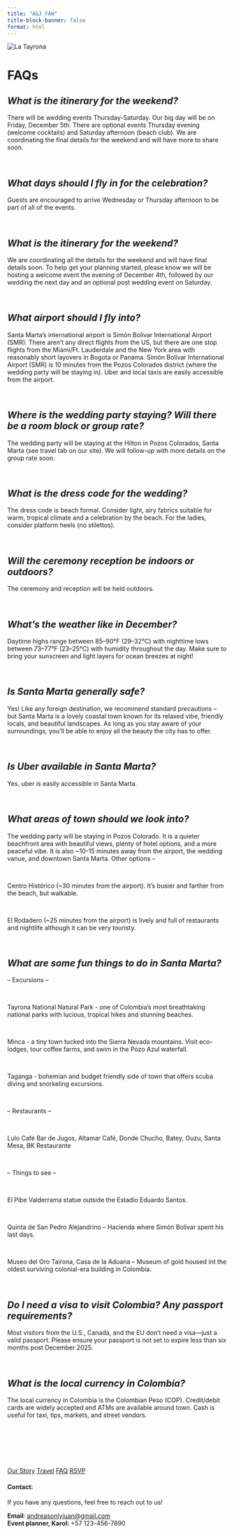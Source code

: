```yaml
---
title: "A&J FAW"
title-block-banner: false
format: html
---
```


![](images/faq.jpg "La Tayrona"){#home .full-width-image}




#  FAQs{.splash-title}


<div class="bleed-section bg-party pads faqs text-center">


#



::: {.accordion}

## *What is the itinerary for the weekend?*

There will be wedding events Thursday-Saturday. Our big day will be on Friday, December 5th. There are optional events Thursday evening (welcome cocktails) and Saturday afternoon (beach club).  We are coordinating the final details for the weekend and will have more to share soon.  

:::

<br> 

::: {.accordion}

## *What days should I fly in for the celebration?*

 
Guests are encouraged to arrive Wednesday or Thursday afternoon to be part of all of the events.
 

:::

<br>


::: {.accordion}

## *What is the itinerary for the weekend?*

 
We are coordinating all the details for the weekend and will have final details soon. To help get your planning started, please know we will be hosting a welcome event the evening of December 4th, followed by our wedding the next day and an optional post wedding event on Saturday.
 

:::

<br>

::: {.accordion}

## *What airport should I fly into?*


 Santa Marta’s international airport is Simón Bolívar International Airport (SMR). There aren’t any direct flights from the US, but there are one stop flights from the Miami/Ft. Lauderdale and the New York area with reasonably short layovers in Bogota or Panama. Simón Bolívar International Airport (SMR) is 10 minutes from the Pozos Colorados district (where the wedding party will be staying in). Uber and local taxis are easily accessible from the airport.
 

:::

<br>

::: {.accordion}

## *Where is the wedding party staying? Will there be a room block or group rate?*

The wedding party will be staying at the Hilton in Pozos Colorados, Santa Marta (see travel tab on our site). We will follow-up with more details on the group rate soon. 


:::
<br>

::: {.accordion}

## *What is the dress code for the wedding?*


The dress code is beach formal. Consider light, airy fabrics suitable for warm, tropical climate and a celebration by the beach. For the ladies, consider platform heels (no stilettos). 
 

:::

<br>

::: {.accordion}

## *Will the ceremony reception be indoors or outdoors?*


The ceremony and reception will be held outdoors.

:::

<br>

::: {.accordion}

## *What’s the weather like in December?*

Daytime highs range between 85–90°F (29–32°C) with nighttime lows between 73–77°F (23–25°C) with humidity throughout the day. Make sure to bring your sunscreen and light layers for ocean breezes at night!
 

:::

<br>

::: {.accordion}

## *Is Santa Marta generally safe?*

Yes! Like any foreign destination, we recommend standard precautions – but Santa Marta is a lovely coastal town known for its relaxed vibe, friendly locals, and beautiful landscapes. As long as you stay aware of your surroundings, you’ll be able to enjoy all the beauty the city has to offer.
 

:::

<br>

::: {.accordion}

## *Is Uber available in Santa Marta?*

Yes, uber is easily accessible in Santa Marta.

:::

<br>

::: {.accordion}

## *What areas of town should we look into?*

The wedding party will be staying in Pozos Colorado. It is a quieter beachfront area with beautiful views, plenty of hotel options, and a more peaceful vibe. It is also ~10-15 minutes away from the airport, the wedding vanue, and downtown Santa Marta. Other options –

<br>

Centro Histórico (~30 minutes from the airport). It’s busier and farther from the beach, but walkable.

<br>

El Rodadero (~25 minutes from the airport) is lively and full of restaurants and nightlife although it can be very touristy.


:::

<br>

::: {.accordion}

## *What are some fun things to do in Santa Marta?*

-- Excursions --

<br>

Tayrona National Natural Park - one of Colombia’s most breathtaking national parks with lucious, tropical hikes and stunning beaches.

<br>

Minca - a tiny town tucked into the Sierra Nevada mountains. Visit eco-lodges, tour coffee farms, and swim in the Pozo Azul waterfall.

<br>

Taganga - bohemian and budget friendly side of town that offers scuba diving and snorkeling excursions.

<br>

-- Restaurants -- 

<br>

Lulo Café Bar de Jugos, Altamar Café, Donde Chucho, Batey, Ouzu, Santa Mesa, BK Restaurante

<br>

-- Things to see --

<br>

El Pibe Valderrama statue outside the Estadio Eduardo Santos.

<br>


Quinta de San Pedro Alejandrino – Hacienda where Simón Bolivar spent his last days.

<br>

Museo del Oro Tairona, Casa de la Aduana – Museum of gold housed int the oldest surviving colonial-era building in Colombia.


:::

<br>

::: {.accordion}

## *Do I need a visa to visit Colombia? Any passport requirements?*

Most visitors from the U.S., Canada, and the EU don’t need a visa—just a valid passport. Please ensure your passport is not set to expire less than six months post December 2025.
 

:::

<br>

::: {.accordion}

## *What is the local currency in Colombia?*

The local currency in Colombia is the Colombian Peso (COP). Credit/debit cards are widely accepted and ATMs are available around town. Cash is useful for taxi, tips, markets, and street vendors.

:::

<br><br>

 </div>
 



:::{.text-center}
<br>
<br>

[Our Story](story.html){.theme-button} 
<!-- [Schedule](story.html){.theme-button}  -->
[Travel](story.html){.theme-button}
[FAQ](faq.html){.theme-button}
[RSVP](https://pp.events/aaNmELQb){.theme-button target="_blank"} 


#### Contact:

If you have any questions, feel free to reach out to us!

**Email**: [andreasonlyjuan@gmail.com](mailto:andreasonlyjuan@gmail.com) <BR>
**Event planner, Karol:** +57 123-456-7890

:::


<script>
document.addEventListener('DOMContentLoaded', function() {
  const accordions = document.querySelectorAll('.accordion');

  accordions.forEach((accordion) => {
    const header = accordion.querySelector('h3');
    header.addEventListener('click', function() {
      accordion.classList.toggle('open');
    });
  });
});
</script>

